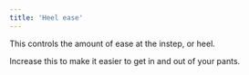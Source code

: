 ```yaml
---
title: 'Heel ease'
---
```


This controls the amount of ease at the instep, or heel.

Increase this to make it easier to get in and out of your pants.
